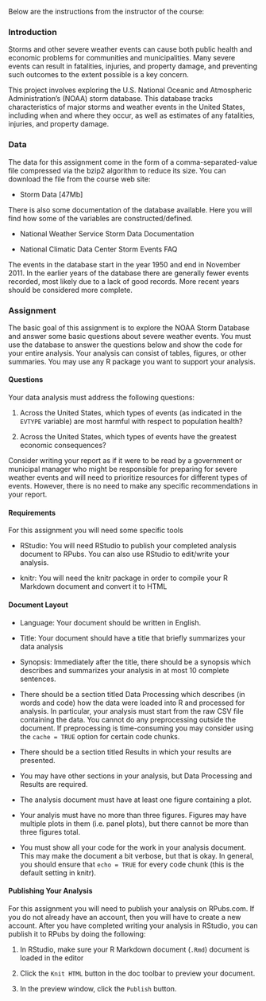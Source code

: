 Below are the instructions from the instructor of the course:

### Introduction

Storms and other severe weather events can cause both public health and economic problems for communities and municipalities. Many severe events can result in fatalities, injuries, and property damage, and preventing such outcomes to the extent possible is a key concern.

This project involves exploring the U.S. National Oceanic and Atmospheric Administration's (NOAA) storm database. This database tracks characteristics of major storms and weather events in the United States, including when and where they occur, as well as estimates of any fatalities, injuries, and property damage.

### Data

The data for this assignment come in the form of a comma-separated-value file compressed via the bzip2 algorithm to reduce its size. You can download the file from the course web site:

* Storm Data [47Mb]

There is also some documentation of the database available. Here you will find how some of the variables are constructed/defined.

* National Weather Service Storm Data Documentation

* National Climatic Data Center Storm Events FAQ

The events in the database start in the year 1950 and end in November 2011. In the earlier years of the database there are generally fewer events recorded, most likely due to a lack of good records. More recent years should be considered more complete.

### Assignment

The basic goal of this assignment is to explore the NOAA Storm Database and answer some basic questions about severe weather events. You must use the database to answer the questions below and show the code for your entire analysis. Your analysis can consist of tables, figures, or other summaries. You may use any R package you want to support your analysis.

#### Questions

Your data analysis must address the following questions:

1. Across the United States, which types of events (as indicated in the ```EVTYPE``` variable) are most harmful with respect to population health?

2. Across the United States, which types of events have the greatest economic consequences?

Consider writing your report as if it were to be read by a government or municipal manager who might be responsible for preparing for severe weather events and will need to prioritize resources for different types of events. However, there is no need to make any specific recommendations in your report.

#### Requirements

For this assignment you will need some specific tools

* RStudio: You will need RStudio to publish your completed analysis document to RPubs. You can also use RStudio to edit/write your analysis.

* knitr: You will need the knitr package in order to compile your R Markdown document and convert it to HTML

#### Document Layout

* Language: Your document should be written in English.

* Title: Your document should have a title that briefly summarizes your data analysis

* Synopsis: Immediately after the title, there should be a synopsis which describes and summarizes your analysis in at most 10 complete sentences.

* There should be a section titled Data Processing which describes (in words and code) how the data were loaded into R and processed for analysis. In particular, your analysis must start from the raw CSV file containing the data. You cannot do any preprocessing outside the document. If preprocessing is time-consuming you may consider using the ```cache = TRUE``` option for certain code chunks.

* There should be a section titled Results in which your results are presented.

* You may have other sections in your analysis, but Data Processing and Results are required.

* The analysis document must have at least one figure containing a plot.

* Your analyis must have no more than three figures. Figures may have multiple plots in them (i.e. panel plots), but there cannot be more than three figures total.

* You must show all your code for the work in your analysis document. This may make the document a bit verbose, but that is okay. In general, you should ensure that ```echo = TRUE``` for every code chunk (this is the default setting in knitr).

#### Publishing Your Analysis

For this assignment you will need to publish your analysis on RPubs.com. If you do not already have an account, then you will have to create a new account. After you have completed writing your analysis in RStudio, you can publish it to RPubs by doing the following:

1. In RStudio, make sure your R Markdown document (```.Rmd```) document is loaded in the editor

2. Click the ```Knit HTML``` button in the doc toolbar to preview your document.

3. In the preview window, click the ```Publish``` button.
